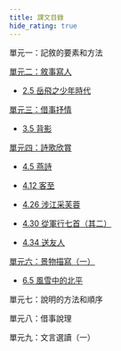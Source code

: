 ```yaml
---
title: 課文目錄
hide_rating: true
---
```


<div className="text-list">

單元一：記敘的要素和方法

[單元二：敘事寫人](S1/單元二：敘事寫人)

- [2.5 岳飛之少年時代](/S1/單元二：敘事寫人/2.5岳飛之少年時代.mdx)

[單元三：借事抒情](S1/單元三：借事抒情)

- [3.5 背影](/S1/單元三：借事抒情/3.5背影.mdx)

[單元四：詩歌欣賞](/S1/單元四：詩歌欣賞/index.mdx)

- [4.5 燕詩](/S1/單元四：詩歌欣賞/4.5燕詩.mdx)

- [4.12 客至](/S1/單元四：詩歌欣賞/4.12客至.mdx)

- [4.26 涉江采芙蓉](/S1/單元四：詩歌欣賞/4.26涉江采芙蓉.mdx)

- [4.30 從軍行七首（其二）](/S1/單元四：詩歌欣賞/4.30從軍行七首（其二）.mdx)

- [4.34 送友人](/S1/單元四：詩歌欣賞/4.34送友人.mdx)

[單元六：景物描寫（一）](S1/單元六：景物描寫（一）)

- [6.5 風雪中的北平](/S1/單元六：景物描寫（一）/6.5風雪中的北平.mdx)

單元七：說明的方法和順序

單元八：借事說理

單元九：文言選讀（一）

</div>